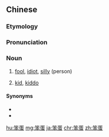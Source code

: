 ==Chinese==
{{zh-forms}}

===Etymology===
{{zh-compound|笨|蛋|[[foolish]], [[stupid]]|[[egg]]}}

===Pronunciation===
{{zh-pron
|m=bèndàn
|c=ban6 daan6-2
|cat=n
}}

===Noun===
{{zh-noun}}

# {{lb|zh|informal}} [[fool]], [[idiot]], [[silly]] (person)
# {{lb|zh|term of affection}} [[kid]], [[kiddo]]

====Synonyms====
* {{zh-l|傻瓜}}
* {{zh-l|笨笨}}

[[hu:笨蛋]]
[[mg:笨蛋]]
[[ja:笨蛋]]
[[chr:笨蛋]]
[[zh:笨蛋]]